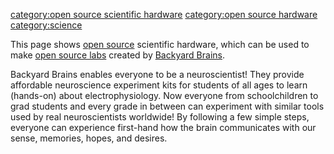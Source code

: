 [[category:open source scientific hardware]]
[[category:open source hardware]]
[[category:science]]

This page shows [[open source]] scientific hardware, which can be used to make [[open source labs]] created by [https://backyardbrains.com/ Backyard Brains].

Backyard Brains enables everyone to be a neuroscientist! They provide affordable neuroscience experiment kits for students of all ages to learn (hands-on) about electrophysiology. Now everyone from schoolchildren to grad students and every grade in between can experiment with similar tools used by real neuroscientists worldwide! By following a few simple steps, everyone can experience first-hand how the brain communicates with our sense, memories, hopes, and desires.

{{Gallery
|width=180
|height=135
|title=[https://backyardbrains.com/products/micromanipulator Backyard Brains micromanipulator]
|lines=4
|Image:ManipulatorOriginalHolder.jpg|[https://backyardbrains.com/products/micromanipulator Manipulator]
|Image:Spikerbox.jpg|[https://backyardbrains.com/experiments/spikerbox Getting Started with the SpikerBox]
|Image:Emgspikerbox.gif|[https://backyardbrains.com/experiments/emgspikerbox Getting Started with the EMG SpikerBox]
|Image:EMGSpikerShield_color_exp.jpg|[https://backyardbrains.com/experiments/emgspikershield Using EMG Signals to Control Machines]
|Image:HighPowerSet_Product.jpg|[https://backyardbrains.com/experiments/RoachScopeHighPower High Powered Magnification]
|Image:RTPhoneEMG.jpg|[https://backyardbrains.com/experiments/EMGReactionTimer Getting Started with the EMG Reaction Timer]
|Image:Twochannelspikerbox_product.jpg|[https://backyardbrains.com/experiments/speed Introduction to Conduction Velocity (Neural Speed)]
|Image:AeonFlux_expimg.jpg|[https://backyardbrains.com/experiments/humanhumaninterface Human Human Interface]
|Image:Spikerbox_2chan.gif|[https://backyardbrains.com/experiments/emg2chspikerbox Getting Started with the 2-Channel EMG SpikerBox]
|Image:ComparingNerveSpeed.jpg|[https://backyardbrains.com/experiments/comparingNerveSpeed Comparing Speeds of Two Nerve Fiber Sizes]
|Image:Temperature.jpg|[https://backyardbrains.com/experiments/temperature Temperature]
|Image:Ratecoding.jpg|[https://backyardbrains.com/experiments/ratecoding Rate Coding]
|Image:Referencing.jpg|[https://backyardbrains.com/experiments/referencing Referencing your Spikes]
|Image:Neuropharmacology.jpg|[https://backyardbrains.com/experiments/neuropharmacology Anuradha Rao Memorial Experiment: Effect of Nicotine and MSG on Neurons]
|Image:Microstimulation.jpg|[https://backyardbrains.com/experiments/microstimulation Microstimulation of Neurons and Muscles]
|Image:Adaptation_experiment.jpg|[https://backyardbrains.com/experiments/somatotopy Neural Adaptation]
|Image:Neuroprosthetics.jpg|[https://backyardbrains.com/experiments/neuroprosthetics NeuroProsthetics]
|Image:Faraday.jpg|[https://backyardbrains.com/experiments/faraday The Faraday Cage]
|Image:oxygen.jpg|[https://backyardbrains.com/experiments/oxygen Oxygen and Spiking]
|Image:FatigueMain.jpg|[https://backyardbrains.com/experiments/fatigue Muscle Contraction and Fatigue]
|Image:transistorDesign.svg|[https://backyardbrains.com/experiments/transistorDesign Transistor Circuit Design]
|Image:WormTemp_Temp.jpg|[https://backyardbrains.com/experiments/WormTemperature Effect of Temperature on Conduction Velocity]
|Image:muscleAP.jpg|[https://backyardbrains.com/experiments/muscleAP Muscle Action Potentials]
|Image:transistorTheory.jpg|[https://backyardbrains.com/experiments/transistorTheory Transistor Theory]
|Image:eye.jpg|[https://backyardbrains.com/experiments/eye How Your Eye Detects Color and Motion]
|Image:Homunculus.jpg|[https://backyardbrains.com/experiments/homunculus Make your own Homunculus]
|Image:reactiontime.jpg|[https://backyardbrains.com/experiments/reactiontime How Fast Your Brain Reacts To Stimuli]
|Image:skin.jpg|[https://backyardbrains.com/experiments/skin How Your Skin Senses]
|Image:p-value.jpg|[https://backyardbrains.com/experiments/p-value Debunking the P-value with Statistics]
}}